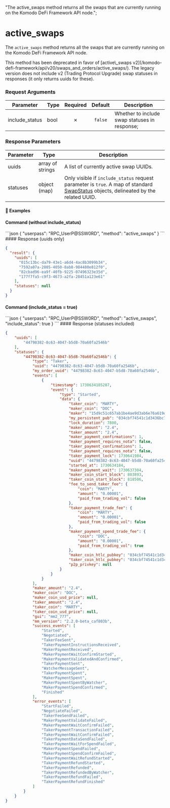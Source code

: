   "The active_swaps method returns all the swaps that are currently running on the Komodo DeFi Framework API node.";

# active\_swaps

The `active_swaps` method returns all the swaps that are currently running on the Komodo DeFi Framework API node.

<Note>
  This method has been deprecated in favor of [active\_swaps v2](/komodo-defi-framework/api/v20/swaps_and_orders/active_swaps/). The legacy version does not include v2 (Trading Protocol Upgrade) swap statuses in responses (it only returns uuids for these).
</Note>

### Request Arguments

| Parameter       | Type | Required | Default | Description                                   |
| --------------- | ---- | :------: | :-----: | --------------------------------------------- |
| include\_status | bool |     ✗    | `false` | Whether to include swap statuses in response; |

### Response Parameters

| Parameter | Type             | Description                                                                                                                                                                                            |
| --------- | ---------------- | ------------------------------------------------------------------------------------------------------------------------------------------------------------------------------------------------------ |
| uuids     | array of strings | A list of currently active swap UUIDs.                                                                                                                                                                 |
| statuses  | object (map)     | Only visible if `include_status` request parameter is `true`. A map of standard [SwapStatus](/komodo-defi-framework/api/common_structures/swaps/#swap-status) objects, delineated by the related UUID. |

#### 📌 Examples

#### Command (without include\_status)

<CodeGroup title="" tag="POST" label="active_swaps" mm2MethodDecorate="true">
  ```json
  {
    "userpass": "RPC_UserP@SSW0RD",
    "method": "active_swaps"
  }
  ```
</CodeGroup>

<CollapsibleSection expandedText="Hide Response" collapsedText="Show Response">
  #### Response (uuids only)

  ```json
  {
    "result": {
      "uuids": [
        "015c13bc-da79-43e1-a6d4-4ac8b3099b34",
        "7592a07a-2805-4050-8ab8-984480e812f0",
        "82cbad96-ea9f-40fb-9225-07496323e35d",
        "177f7fa5-c9f3-4673-a2fa-28451a123e61"
      ],
      "statuses": null
    }
  }
  ```
</CollapsibleSection>

#### Command (include\_status = true)

<CodeGroup title="" tag="POST" label="active_swaps" mm2MethodDecorate="true">
  ```json
  {
    "userpass": "RPC_UserP@SSW0RD",
    "method": "active_swaps",
    "include_status": true
  }
  ```
</CodeGroup>

<CollapsibleSection expandedText="Hide Response" collapsedText="Show Response">
  #### Response (statuses included)

  ```json
  {
      "uuids": [
          "44798382-8c63-4047-b5d8-70a60fa2546b"
      ],
      "statuses": {
          "44798382-8c63-4047-b5d8-70a60fa2546b": {
              "type": "Taker",
              "uuid": "44798382-8c63-4047-b5d8-70a60fa2546b",
              "my_order_uuid": "44798382-8c63-4047-b5d8-70a60fa2546b",
              "events": [
                  {
                      "timestamp": 1730634185287,
                      "event": {
                          "type": "Started",
                          "data": {
                              "taker_coin": "MARTY",
                              "maker_coin": "DOC",
                              "maker": "15d9c51c657ab1be4ae9d3ab6e76a619d3bccfe830d5363fa168424c0d044732",
                              "my_persistent_pub": "034cbf74541c1d3436bc7638a2738f64df4fee22d4443cdf11d54cea7d7f55f256",
                              "lock_duration": 7800,
                              "maker_amount": "2.4",
                              "taker_amount": "2.4",
                              "maker_payment_confirmations": 1,
                              "maker_payment_requires_nota": false,
                              "taker_payment_confirmations": 1,
                              "taker_payment_requires_nota": false,
                              "taker_payment_lock": 1730641984,
                              "uuid": "44798382-8c63-4047-b5d8-70a60fa2546b",
                              "started_at": 1730634184,
                              "maker_payment_wait": 1730637304,
                              "maker_coin_start_block": 803893,
                              "taker_coin_start_block": 818506,
                              "fee_to_send_taker_fee": {
                                  "coin": "MARTY",
                                  "amount": "0.00001",
                                  "paid_from_trading_vol": false
                              },
                              "taker_payment_trade_fee": {
                                  "coin": "MARTY",
                                  "amount": "0.00001",
                                  "paid_from_trading_vol": false
                              },
                              "maker_payment_spend_trade_fee": {
                                  "coin": "DOC",
                                  "amount": "0.00001",
                                  "paid_from_trading_vol": true
                              },
                              "maker_coin_htlc_pubkey": "034cbf74541c1d3436bc7638a2738f64df4fee22d4443cdf11d54cea7d7f55f256",
                              "taker_coin_htlc_pubkey": "034cbf74541c1d3436bc7638a2738f64df4fee22d4443cdf11d54cea7d7f55f256",
                              "p2p_privkey": null
                          }
                      }
                  }
              ],
              "maker_amount": "2.4",
              "maker_coin": "DOC",
              "maker_coin_usd_price": null,
              "taker_amount": "2.4",
              "taker_coin": "MARTY",
              "taker_coin_usd_price": null,
              "gui": "mm2_777",
              "mm_version": "2.2.0-beta_caf803b",
              "success_events": [
                  "Started",
                  "Negotiated",
                  "TakerFeeSent",
                  "TakerPaymentInstructionsReceived",
                  "MakerPaymentReceived",
                  "MakerPaymentWaitConfirmStarted",
                  "MakerPaymentValidatedAndConfirmed",
                  "TakerPaymentSent",
                  "WatcherMessageSent",
                  "TakerPaymentSpent",
                  "MakerPaymentSpent",
                  "MakerPaymentSpentByWatcher",
                  "MakerPaymentSpendConfirmed",
                  "Finished"
              ],
              "error_events": [
                  "StartFailed",
                  "NegotiateFailed",
                  "TakerFeeSendFailed",
                  "MakerPaymentValidateFailed",
                  "MakerPaymentWaitConfirmFailed",
                  "TakerPaymentTransactionFailed",
                  "TakerPaymentWaitConfirmFailed",
                  "TakerPaymentDataSendFailed",
                  "TakerPaymentWaitForSpendFailed",
                  "MakerPaymentSpendFailed",
                  "MakerPaymentSpendConfirmFailed",
                  "TakerPaymentWaitRefundStarted",
                  "TakerPaymentRefundStarted",
                  "TakerPaymentRefunded",
                  "TakerPaymentRefundedByWatcher",
                  "TakerPaymentRefundFailed",
                  "TakerPaymentRefundFinished"
              ]
          }
      }
  }
  ```
</CollapsibleSection>
